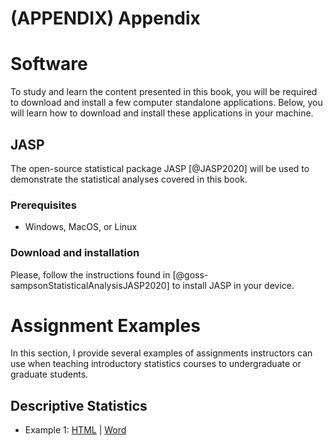 # (APPENDIX) Appendix {.unnumbered}

# Software

To study and learn the content presented in this book, you will be required to download and install a few computer standalone applications. Below, you will learn how to download and install these applications in your machine.

## JASP {#jasp}

The open-source statistical package JASP [@JASP2020] will be used to demonstrate the statistical analyses covered in this book.

### Prerequisites

- Windows, MacOS, or Linux

### Download and installation

Please, follow the instructions found in [@goss-sampsonStatisticalAnalysisJASP2020] to install JASP in your device.

# Assignment Examples

In this section, I provide several examples of assignments instructors can use when teaching introductory statistics courses to undergraduate or graduate students.

## Descriptive Statistics

* Example 1: [HTML](assignments/homework-example-01.html) | [Word](assignments/homework-example-01.docx) 





